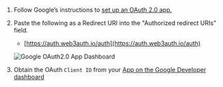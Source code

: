 1. Follow Google’s instructions to [set up an OAuth 2.0 app.](https://support.google.com/cloud/answer/6158849?hl=en)
2. Paste the following as a Redirect URI into the "Authorized redirect URIs" field.

   - [https://auth.web3auth.io/auth](https://auth.web3auth.io/auth)

   ![Google OAuth2.0 App Dashboard](/content-hub/social-providers/google/google-app-redirect-uri.png)

3. Obtain the OAuth `Client ID` from your [App on the Google Developer dashboard](https://console.developers.google.com/)
